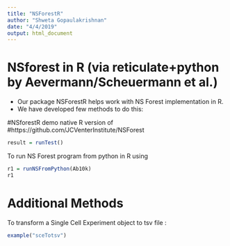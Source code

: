 ```yaml
---
title: "NSForestR"
author: "Shweta Gopaulakrishnan"
date: "4/4/2019"
output: html_document
---
```


# NSforest in R (via reticulate+python by Aevermann/Scheuermann et al.)

- Our package NSForestR helps work with NS Forest implementation in R. 
- We have developed few methods to do this: 

#NSforestR demo native R version of
#https://github.com/JCVenterInstitute/NSForest

```r
result = runTest()
```

To run NS Forest program from python in R using 
```r
r1 = runNSFromPython(Ab10k)
r1
```

# Additional Methods 

To transform a Single Cell Experiment object to tsv file : 

```r
example("sceTotsv")
```

